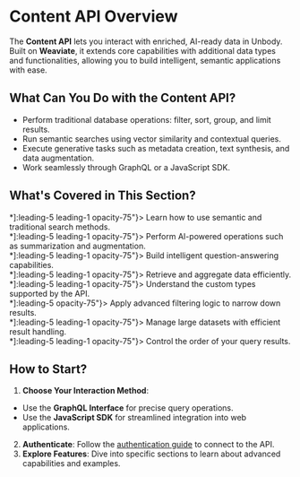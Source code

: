 
# Content API Overview

The **Content API** lets you interact with enriched, AI-ready data in Unbody. Built on **Weaviate**, it extends core capabilities with additional data types and functionalities, allowing you to build intelligent, semantic applications with ease.

## What Can You Do with the Content API?

- Perform traditional database operations: filter, sort, group, and limit results.
- Run semantic searches using vector similarity and contextual queries.
- Execute generative tasks such as metadata creation, text synthesis, and data augmentation.
- Work seamlessly through GraphQL or a JavaScript SDK.

## What's Covered in This Section?

<Cards>
    <Cards.Card title={"Search"}
                href={"/content-api/search"}
                arrow={true}>
        <div className={"mx-4 text-xs [&>*]:leading-5 leading-1 opacity-75"}>
            Learn how to use semantic and traditional search methods.
        </div>
    </Cards.Card>
    <Cards.Card title={"Generative Features"}
                href={"/content-api/generative"}
                arrow={true}>
        <div className={"mx-4 text-xs [&>*]:leading-5 leading-1 opacity-75"}>
            Perform AI-powered operations such as summarization and augmentation.
        </div>
    </Cards.Card>
    <Cards.Card title={"QnA"}
                href={"/content-api/q-n-a"}
                arrow={true}>
        <div className={"mx-4 text-xs [&>*]:leading-5 leading-1 opacity-75"}>
            Build intelligent question-answering capabilities.
        </div>
    </Cards.Card>
    <Cards.Card title={"Query Methods"}
                href={"/content-api/query-methods"}
                arrow={true}>
        <div className={"mx-4 text-xs [&>*]:leading-5 leading-1 opacity-75"}>
            Retrieve and aggregate data efficiently.
        </div>
    </Cards.Card>
    <Cards.Card title={"Data Types"}
                href={"/content-api/data-types"}
                arrow={true}>
        <div className={"mx-4 text-xs [&>*]:leading-5 leading-1 opacity-75"}>
            Understand the custom types supported by the API.
        </div>
    </Cards.Card>
    <Cards.Card title={"Filters"}
                href={"/content-api/filters"}
                arrow={true}>
        <div className={"mx-4 text-xs [&>*]:leading-5 opacity-75"}>
            Apply advanced filtering logic to narrow down results.
        </div>
    </Cards.Card>
    <Cards.Card title={"Pagination"}
                href={"/content-api/pagination"}
                arrow={true}>
        <div className={"mx-4 text-xs [&>*]:leading-5 leading-1 opacity-75"}>
            Manage large datasets with efficient result handling.
        </div>
    </Cards.Card>
    <Cards.Card title={"Sorting"}
                href={"/content-api/sorting"}
                arrow={true}>
        <div className={"mx-4 text-xs [&>*]:leading-5 leading-1 opacity-75"}>
            Control the order of your query results.
        </div>
    </Cards.Card>
</Cards>

## How to Start?

1. **Choose Your Interaction Method**:
- Use the **GraphQL Interface** for precise query operations.
- Use the **JavaScript SDK** for streamlined integration into web applications.
2. **Authenticate**: Follow the [authentication guide](/content-api/authentication) to connect to the API.
3. **Explore Features**: Dive into specific sections to learn about advanced capabilities and examples.
